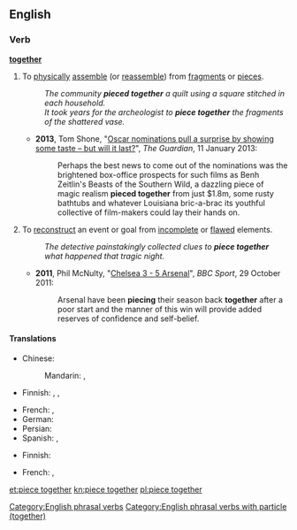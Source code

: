 ==English==

===Verb===
{{en-verb|head=[[piece]]|pieces|piecing|pieced}} '''[[together]]'''

# To [[physically]] [[assemble]] (or [[reassemble]]) from [[fragment]]s or [[piece]]s.
#: ''The community '''pieced together''' a quilt using a square stitched in each household.''
#: ''It took years for the archeologist to '''piece together''' the fragments of the shattered vase.''
#* '''2013''', Tom Shone, "[http://www.guardian.co.uk/film/filmblog/2013/jan/11/oscar-nominations-surprise-taste Oscar nominations pull a surprise by showing some taste – but will it last?]", ''The Guardian'', 11 January 2013:
#*: Perhaps the best news to come out of the nominations was the brightened box-office prospects for such films as Benh Zeitlin's Beasts of the Southern Wild, a dazzling piece of magic realism '''pieced together''' from just $1.8m, some rusty bathtubs and whatever Louisiana bric-a-brac its youthful collective of film-makers could lay their hands on.
# {{label|en|figuratively}} To [[reconstruct]] an event or goal from [[incomplete]] or [[flawed]] elements.
#: ''The detective painstakingly collected clues to '''piece together''' what happened that tragic night.''
#* '''2011''', Phil McNulty, "[http://www.bbc.co.uk/sport/0/football/15413593 Chelsea 3 - 5 Arsenal]", ''BBC Sport'', 29 October 2011:
#*: Arsenal have been '''piecing''' their season back '''together''' after a poor start and the manner of this win will provide added reserves of confidence and self-belief.

====Translations====
{{trans-top|to physically assemble from fragments or pieces}}
* Chinese: 
*: Mandarin: {{t|cmn|拼湊|sc=Hani}}, {{t+|cmn|拼凑|tr=pīncòu|sc=Hani}}
* Finnish: {{t|fi|[[liittää]] [[yhteen]]}}, {{t+|fi|yhdistää}}, {{t+|fi|koota}}
{{trans-mid}}
* French: {{t+|fr|assembler}}, {{t+|fr|reconstituer}}
* German: {{t|de|zusammenfügen}}
* Persian: {{t|fa|سر هم کردن|tr=sar-e ham kardan|sc=fa-Arab}}
* Spanish: {{t+|es|juntar}}, {{t+|es|montar}}
{{trans-bottom}}

{{trans-top|(''figuratively'') to reconstruct an event or goal from incomplete or flawed elements}}
* Finnish: {{t+|fi|selvittää}}
{{trans-mid}}
* French: {{t+|fr|reconstituer}}, {{t+|fr|réassembler}}
{{trans-bottom}}

[[Category:English phrasal verbs]]
[[Category:English phrasal verbs with particle (together)]]

[[et:piece together]]
[[kn:piece together]]
[[pl:piece together]]